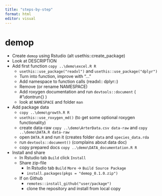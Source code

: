 ```yaml
---
title: "steps-by-step"
format: html
editor: visual
---
```


# demop

-   Create `demop` using Rstudio (alt usethis::create_package)
-   Look at DESCRIPTION
-   Add first function `copy ..\demo\excel.R R`
    -   `usethis::use_package("readxl")` and `usethis::use_package("dplyr")`
    -   Turn into function, improve with "..."
    -   Add namespace to function calls (readxl:: dplyr::)
    -   Remove (or rename NAMESPACE)
    -   Add roxygen documentation and run `devtools::document` ( \#'\\dontrun{} )
    -   look at `NAMESPACE` and folder `man`
-   Add package data
    -   `copy ..\demo\growth.R R`
    -   `usethis::use_roxygen_md()` (to get some optional roxygen functionality)
    -   create data-raw `copy ..\demo\ArterData.csv data-raw` and `copy ..\demo\DATA.R data-raw`
    -   open `DATA.R` and run it (creates folder `data` and `species_data.rda`
    -   run `devtools::document()` (complains about data doc)
    -   copy prepared docs `copy ..\demo\DATA_documentation.R R`
-   Install and share
    -   In Rstudio tab `Build` click `Install`
    -   Share zip-file
        -   In Rstudio tab `Build` `More` -\> `Build Source Package`
        -   `install.packages(pkgs = "demop_0.1.0.zip")`
    -   If on Github
        -   `remotes::install_github("user/package")`
        -   clone the repository and install from local copy
